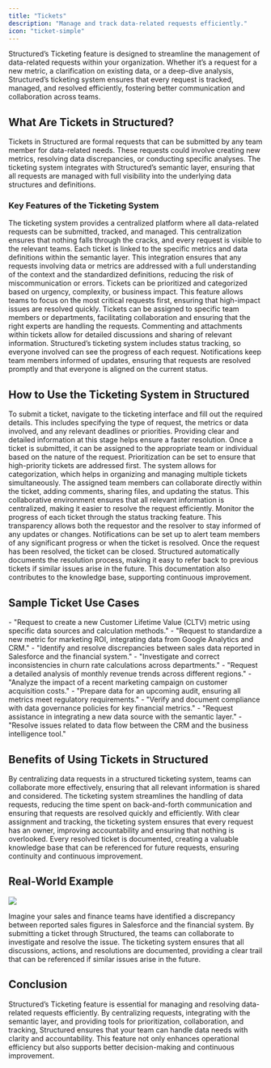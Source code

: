 ```yaml
---
title: "Tickets"
description: "Manage and track data-related requests efficiently."
icon: "ticket-simple"
---
```


Structured’s Ticketing feature is designed to streamline the management of data-related requests within your organization. Whether it’s a request for a new metric, a clarification on existing data, or a deep-dive analysis, Structured’s ticketing system ensures that every request is tracked, managed, and resolved efficiently, fostering better communication and collaboration across teams.

## **What Are Tickets in Structured?**

Tickets in Structured are formal requests that can be submitted by any team member for data-related needs. These requests could involve creating new metrics, resolving data discrepancies, or conducting specific analyses. The ticketing system integrates with Structured’s semantic layer, ensuring that all requests are managed with full visibility into the underlying data structures and definitions.

### **Key Features of the Ticketing System**

<AccordionGroup>
  <Accordion title="Centralized Request Management" icon="folder-open">
    The ticketing system provides a centralized platform where all data-related
    requests can be submitted, tracked, and managed. This centralization ensures
    that nothing falls through the cracks, and every request is visible to the
    relevant teams.
  </Accordion>
  <Accordion title="Integration with Semantic Layer" icon="layer-group">
    Each ticket is linked to the specific metrics and data definitions within
    the semantic layer. This integration ensures that any requests involving
    data or metrics are addressed with a full understanding of the context and
    the standardized definitions, reducing the risk of miscommunication or
    errors.
  </Accordion>
  <Accordion title="Prioritization and Categorization" icon="filter">
    Tickets can be prioritized and categorized based on urgency, complexity, or
    business impact. This feature allows teams to focus on the most critical
    requests first, ensuring that high-impact issues are resolved quickly.
  </Accordion>
  <Accordion title="Collaboration and Assignment" icon="gear">
    Tickets can be assigned to specific team members or departments,
    facilitating collaboration and ensuring that the right experts are handling
    the requests. Commenting and attachments within tickets allow for detailed
    discussions and sharing of relevant information.
  </Accordion>
  <Accordion title="Status Tracking and Notifications" icon="bell">
    Structured’s ticketing system includes status tracking, so everyone involved
    can see the progress of each request. Notifications keep team members
    informed of updates, ensuring that requests are resolved promptly and that
    everyone is aligned on the current status.
  </Accordion>
</AccordionGroup>

## **How to Use the Ticketing System in Structured**

<Steps>
  <Step title="Step 1: Submit a Ticket" icon="pencil">
    To submit a ticket, navigate to the ticketing interface and fill out the
    required details. This includes specifying the type of request, the metrics
    or data involved, and any relevant deadlines or priorities. Providing clear
    and detailed information at this stage helps ensure a faster resolution.
  </Step>
  <Step title="Step 2: Assign and Prioritize" icon="user-check">
    Once a ticket is submitted, it can be assigned to the appropriate team or
    individual based on the nature of the request. Prioritization can be set to
    ensure that high-priority tickets are addressed first. The system allows for
    categorization, which helps in organizing and managing multiple tickets
    simultaneously.
  </Step>
  <Step title="Step 3: Collaborate and Resolve" icon="comments">
    The assigned team members can collaborate directly within the ticket, adding
    comments, sharing files, and updating the status. This collaborative
    environment ensures that all relevant information is centralized, making it
    easier to resolve the request efficiently.
  </Step>
  <Step title="Step 4: Track Progress" icon="chart-line">
    Monitor the progress of each ticket through the status tracking feature.
    This transparency allows both the requestor and the resolver to stay
    informed of any updates or changes. Notifications can be set up to alert
    team members of any significant progress or when the ticket is resolved.
  </Step>
  <Step title="Step 5: Close and Document" icon="folder-closed">
    Once the request has been resolved, the ticket can be closed. Structured
    automatically documents the resolution process, making it easy to refer back
    to previous tickets if similar issues arise in the future. This
    documentation also contributes to the knowledge base, supporting continuous
    improvement.
  </Step>
</Steps>

## **Sample Ticket Use Cases**

<AccordionGroup>
  <Accordion title="Metric Creation Requests" icon="plus">
    - "Request to create a new Customer Lifetime Value (CLTV) metric using
    specific data sources and calculation methods." - "Request to standardize a
    new metric for marketing ROI, integrating data from Google Analytics and
    CRM."
  </Accordion>
  <Accordion title="Data Discrepancy Resolutions" icon="triangle-exclamation">
    - "Identify and resolve discrepancies between sales data reported in
    Salesforce and the financial system." - "Investigate and correct
    inconsistencies in churn rate calculations across departments."
  </Accordion>
  <Accordion title="In-Depth Data Analysis" icon="chart-pie">
    - "Request a detailed analysis of monthly revenue trends across different
    regions." - "Analyze the impact of a recent marketing campaign on customer
    acquisition costs."
  </Accordion>
  <Accordion title="Compliance and Audit Requests" icon="scale-balanced">
    - "Prepare data for an upcoming audit, ensuring all metrics meet regulatory
    requirements." - "Verify and document compliance with data governance
    policies for key financial metrics."
  </Accordion>
  <Accordion title="System Integration Queries" icon="plug">
    - "Request assistance in integrating a new data source with the semantic
    layer." - "Resolve issues related to data flow between the CRM and the
    business intelligence tool."
  </Accordion>
</AccordionGroup>

## **Benefits of Using Tickets in Structured**

<CardGroup cols={2}>
  <Card title="Improved Collaboration" icon="users">
    By centralizing data requests in a structured ticketing system, teams can
    collaborate more effectively, ensuring that all relevant information is
    shared and considered.
  </Card>
  <Card title="Enhanced Efficiency" icon="clock">
    The ticketing system streamlines the handling of data requests, reducing the
    time spent on back-and-forth communication and ensuring that requests are
    resolved quickly and efficiently.
  </Card>
  <Card title="Clear Accountability" icon="clipboard-check">
    With clear assignment and tracking, the ticketing system ensures that every
    request has an owner, improving accountability and ensuring that nothing is
    overlooked.
  </Card>
  <Card title="Comprehensive Documentation" icon="book">
    Every resolved ticket is documented, creating a valuable knowledge base that
    can be referenced for future requests, ensuring continuity and continuous
    improvement.
  </Card>
</CardGroup>

## **Real-World Example**

<Frame caption="Example: Resolving Data Discrepancies with Tickets">
  <img noZoom src="/images/ticket_resolution.png" />
</Frame>

Imagine your sales and finance teams have identified a discrepancy between reported sales figures in Salesforce and the financial system. By submitting a ticket through Structured, the teams can collaborate to investigate and resolve the issue. The ticketing system ensures that all discussions, actions, and resolutions are documented, providing a clear trail that can be referenced if similar issues arise in the future.

## **Conclusion**

Structured’s Ticketing feature is essential for managing and resolving data-related requests efficiently. By centralizing requests, integrating with the semantic layer, and providing tools for prioritization, collaboration, and tracking, Structured ensures that your team can handle data needs with clarity and accountability. This feature not only enhances operational efficiency but also supports better decision-making and continuous improvement.
